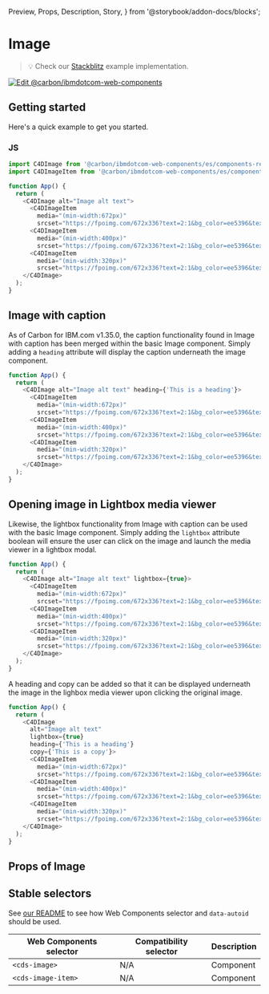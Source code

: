   Preview,
  Props,
  Description,
  Story,
} from '@storybook/addon-docs/blocks';

# Image

> 💡 Check our
> [Stackblitz](https://stackblitz.com/github/carbon-design-system/carbon-for-ibm-dotcom/tree/main/packages/web-components/examples/stackblitz/components-react/image)
> example implementation.

[![Edit @carbon/ibmdotcom-web-components](https://developer.stackblitz.com/img/open_in_stackblitz.svg)](https://stackblitz.com/github/carbon-design-system/carbon-for-ibm-dotcom/tree/main/packages/web-components/examples/codesandbox/components-react/image)

## Getting started

Here's a quick example to get you started.

### JS

```javascript
import C4DImage from '@carbon/ibmdotcom-web-components/es/components-react/image/image.js';
import C4DImageItem from '@carbon/ibmdotcom-web-components/es/components-react/image/image-item.js';

function App() {
  return (
    <C4DImage alt="Image alt text">
      <C4DImageItem
        media="(min-width:672px)"
        srcset="https://fpoimg.com/672x336?text=2:1&bg_color=ee5396&text_color=161616"></C4DImageItem>
      <C4DImageItem
        media="(min-width:400px)"
        srcset="https://fpoimg.com/672x336?text=2:1&bg_color=ee5396&text_color=161616"></C4DImageItem>
      <C4DImageItem
        media="(min-width:320px)"
        srcset="https://fpoimg.com/672x336?text=2:1&bg_color=ee5396&text_color=161616"></C4DImageItem>
    </C4DImage>
  );
}
```

## Image with caption

As of Carbon for IBM.com v1.35.0, the caption functionality found in Image with
caption has been merged within the basic Image component. Simply adding a
`heading` attribute will display the caption underneath the image component.

```javascript
function App() {
  return (
    <C4DImage alt="Image alt text" heading={'This is a heading'}>
      <C4DImageItem
        media="(min-width:672px)"
        srcset="https://fpoimg.com/672x336?text=2:1&bg_color=ee5396&text_color=161616"></C4DImageItem>
      <C4DImageItem
        media="(min-width:400px)"
        srcset="https://fpoimg.com/672x336?text=2:1&bg_color=ee5396&text_color=161616"></C4DImageItem>
      <C4DImageItem
        media="(min-width:320px)"
        srcset="https://fpoimg.com/672x336?text=2:1&bg_color=ee5396&text_color=161616"></C4DImageItem>
    </C4DImage>
  );
}
```

## Opening image in Lightbox media viewer

Likewise, the lightbox functionality from Image with caption can be used with
the basic Image component. Simply adding the `lightbox` attribute boolean will
ensure the user can click on the image and launch the media viewer in a lightbox
modal.

```javascript
function App() {
  return (
    <C4DImage alt="Image alt text" lightbox={true}>
      <C4DImageItem
        media="(min-width:672px)"
        srcset="https://fpoimg.com/672x336?text=2:1&bg_color=ee5396&text_color=161616"></C4DImageItem>
      <C4DImageItem
        media="(min-width:400px)"
        srcset="https://fpoimg.com/672x336?text=2:1&bg_color=ee5396&text_color=161616"></C4DImageItem>
      <C4DImageItem
        media="(min-width:320px)"
        srcset="https://fpoimg.com/672x336?text=2:1&bg_color=ee5396&text_color=161616"></C4DImageItem>
    </C4DImage>
  );
}
```

A heading and copy can be added so that it can be displayed underneath the image
in the lighbox media viewer upon clicking the original image.

```javascript
function App() {
  return (
    <C4DImage
      alt="Image alt text"
      lightbox={true}
      heading={'This is a heading'}
      copy={'This is a copy'}>
      <C4DImageItem
        media="(min-width:672px)"
        srcset="https://fpoimg.com/672x336?text=2:1&bg_color=ee5396&text_color=161616"></C4DImageItem>
      <C4DImageItem
        media="(min-width:400px)"
        srcset="https://fpoimg.com/672x336?text=2:1&bg_color=ee5396&text_color=161616"></C4DImageItem>
      <C4DImageItem
        media="(min-width:320px)"
        srcset="https://fpoimg.com/672x336?text=2:1&bg_color=ee5396&text_color=161616"></C4DImageItem>
    </C4DImage>
  );
}
```

## Props of Image

<Props of={ImageProps} />

## Stable selectors

See
[our README](https://github.com/carbon-design-system/carbon-for-ibm-dotcom/tree/main/packages/web-components#stable-selectors-for-analytics-and-integratione2e-testing-in-web-components)
to see how Web Components selector and `data-autoid` should be used.

| Web Components selector | Compatibility selector | Description |
| ----------------------- | ---------------------- | ----------- |
| `<cds-image>`           | N/A                    | Component   |
| `<cds-image-item>`      | N/A                    | Component   |

<Description markdown={contributing} />
